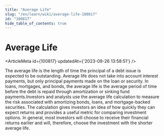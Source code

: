 ```yaml
---
title: "Average Life"
slug: "/en/learn/wiki/average-life-100817"
id: "100817"
hide_table_of_contents: true
---
```



# Average Life

<ArticleMeta id={100817} updatedAt={'2023-09-26 13:58:51'} />
<div className='border-solid border-b border-t-0 my-4 border-[var(--ifm-color-gray-300)]' />

The average life is the length of time the principal of a debt issue is expected to be outstanding. Average life does not take into account interest payments, but only principal payments made on the loan or security. In loans, mortgages, and bonds, the average life is the average period of time before the debt is repaid through amortization or sinking fund payments.Investors and analysts use the average life calculation to measure the risk associated with amortizing bonds, loans, and mortgage-backed securities. The calculation gives investors an idea of how quickly they can expect returns and provides a useful metric for comparing investment options. In general, most investors will choose to receive their financial returns earlier and will, therefore, choose the investment with the shorter average life.
